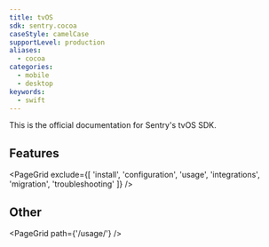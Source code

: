 ```yaml
---
title: tvOS
sdk: sentry.cocoa
caseStyle: camelCase
supportLevel: production
aliases:
  - cocoa
categories:
  - mobile
  - desktop
keywords:
  - swift
---
```


This is the official documentation for Sentry's tvOS SDK.

## Features

<PageGrid exclude={[
  'install',
  'configuration',
  'usage',
  'integrations',
  'migration',
  'troubleshooting'
]} />

## Other

<PageGrid path={'/usage/'} />
